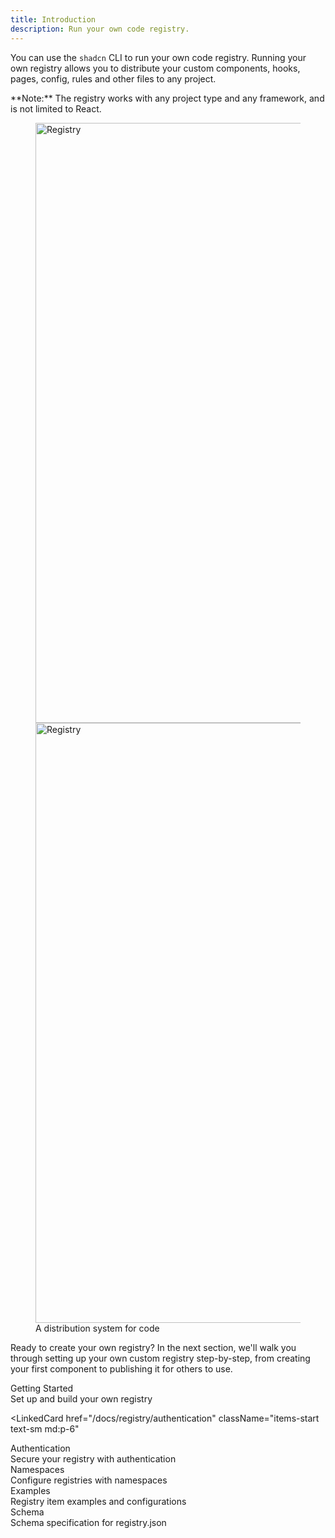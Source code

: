 ```yaml
---
title: Introduction
description: Run your own code registry.
---
```


You can use the `shadcn` CLI to run your own code registry. Running your own registry allows you to distribute your custom components, hooks, pages, config, rules and other files to any project.

<Callout>
  **Note:** The registry works with any project type and any framework, and is
  not limited to React.
</Callout>

<figure className="flex flex-col gap-4">
  <Image
    src="/images/registry-light.png"
    width="1432"
    height="960"
    alt="Registry"
    className="mt-6 w-full overflow-hidden rounded-lg border dark:hidden"
  />
  <Image
    src="/images/registry-dark.png"
    width="1432"
    height="960"
    alt="Registry"
    className="mt-6 hidden w-full overflow-hidden rounded-lg border shadow-sm dark:block"
  />
  <figcaption className="text-center text-sm text-gray-500">
    A distribution system for code
  </figcaption>
</figure>

Ready to create your own registry? In the next section, we'll walk you through setting up your own custom registry step-by-step, from creating your first component to publishing it for others to use.

<div className="mt-6 grid gap-4 sm:grid-cols-2">
  <LinkedCard href="/docs/registry/getting-started" className="items-start text-sm md:p-6">
    <div className="font-medium">Getting Started</div>
    <div className="text-muted-foreground">
      Set up and build your own registry
    </div>
  </LinkedCard>

<LinkedCard
  href="/docs/registry/authentication"
  className="items-start text-sm md:p-6"
>
  <div className="font-medium">Authentication</div>
  <div className="text-muted-foreground">
    Secure your registry with authentication
  </div>
</LinkedCard>
<LinkedCard
  href="/docs/registry/namespace"
  className="items-start text-sm md:p-6"
>
  <div className="font-medium">Namespaces</div>
  <div className="text-muted-foreground">
    Configure registries with namespaces
  </div>
</LinkedCard>
<LinkedCard
  href="/docs/registry/examples"
  className="items-start text-sm md:p-6"
>
  <div className="font-medium">Examples</div>
  <div className="text-muted-foreground">
    Registry item examples and configurations
  </div>
</LinkedCard>
  <LinkedCard
    href="/docs/registry/registry-json"
    className="items-start text-sm md:p-6"
  >
    <div className="font-medium">Schema</div>
    <div className="text-muted-foreground">
      Schema specification for registry.json
    </div>
  </LinkedCard>
</div>
